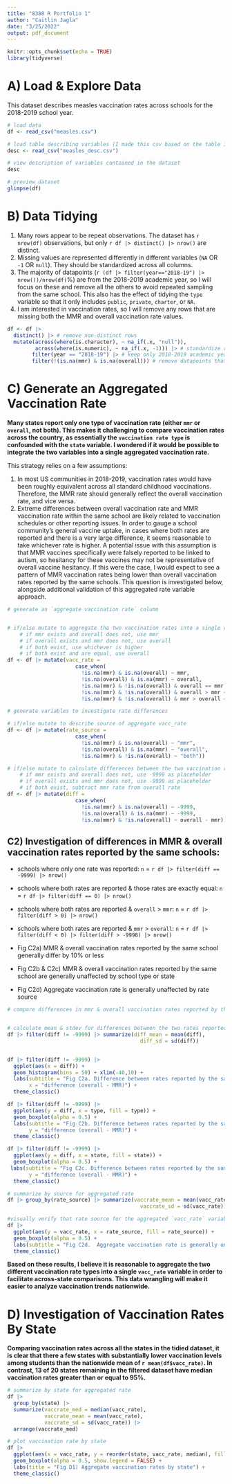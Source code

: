 ```yaml
---
title: "8380 R Portfolio 1"
author: "Caitlin Jagla"
date: "3/25/2022"
output: pdf_document
---
```


```r
knitr::opts_chunk$set(echo = TRUE)
library(tidyverse)
```


# A) Load & Explore Data 

This dataset describes measles vaccination rates across schools for the 2018-2019 school year.

```r
# load data
df <- read_csv("measles.csv")

# load table describing variables (I made this csv based on the table in the pdf)
desc <- read_csv("measles_desc.csv")
```

```r
# view description of variables contained in the dataset
desc
```

```r
# preview dataset
glimpse(df)
```



# B) Data Tidying

1. Many rows appear to be repeat observations. The dataset has `r nrow(df)` observations, but only `r df |> distinct() |> nrow()` are distinct.
2. Missing values are represented differently in different variables (`NA` OR `-1` OR `null`). They should be standardized across all columns.
3. The majority of datapoints (`r (df |> filter(year=="2018-19") |> nrow())/nrow(df)`%) are from the 2018-2019 academic year, so I will focus on these and remove all the others to avoid repeated sampling from the same school. This also has the effect of tidying the `type` variable so that it only includes `public`, `private`, `charter`, or `NA`. 
4. I am interested in vaccination rates, so I will remove any rows that are missing both the MMR and overall vaccination rate values.

```r
df <- df |> 
  distinct() |> # remove non-distinct rows 
  mutate(across(where(is.character), ~ na_if(.x, "null")), 
         across(where(is.numeric), ~ na_if(.x, -1))) |> # standardize representation of missing values as `NA`
        filter(year == "2018-19") |> # keep only 2018-2019 academic year
        filter(!(is.na(mmr) & is.na(overall))) # remove datapoints that don't report either rate
```



# C) Generate an Aggregated Vaccination Rate


**Many states report only one type of vaccination rate (either `mmr` or `overall`, not both). This makes it challenging to compare vaccination rates across the country, as essentially the `vaccination rate type` is confounded with the `state` variable. I wondered if it would be possible to integrate the two variables into a single aggregated vaccination rate. **

This strategy relies on a few assumptions:

1. In most US communities in 2018-2019, vaccination rates would have been roughly equivalent across all standard childhood vaccinations. Therefore, the MMR rate should generally reflect the overall vaccination rate, and vice versa. 
2. Extreme differences between overall vaccination rate and MMR vaccination rate within the same school are likely related to vaccination schedules or other reporting issues. In order to gauge a school community's general vaccine uptake, in cases where both rates are reported and there is a very large difference, it seems reasonable to take whichever rate is higher. A potential issue with this assumption is that MMR vaccines specifically were falsely reported to be linked to autism, so hesitancy for these vaccines may not be representative of overall vaccine hesitancy. If this were the case, I would expect to see a pattern of MMR vaccination rates being lower than overall vaccination rates reported by the same schools. This question is investigated below, alongside additional validation of this aggregated rate variable approach.

```r
# generate an `aggregate vaccination rate` column


# if/else mutate to aggregate the two vaccination rates into a single column 
    # if mmr exists and overall does not, use mmr
    # if overall exists and mmr does not, use overall
    # if both exist, use whichever is higher
    # if both exist and are equal, use overall
df <- df |> mutate(vacc_rate = 
                      case_when(
                        !is.na(mmr) & is.na(overall) ~ mmr, 
                        !is.na(overall) & is.na(mmr) ~ overall,
                        !is.na(mmr) & !is.na(overall) & overall == mmr ~ overall,
                        !is.na(mmr) & !is.na(overall) & overall > mmr ~ overall,
                        !is.na(mmr) & !is.na(overall) & mmr > overall ~ mmr))
```



```r
# generate variables to investigate rate differences

# if/else mutate to describe source of aggregate vacc_rate 
df <- df |> mutate(rate_source = 
                      case_when(
                        !is.na(mmr) & is.na(overall) ~ "mmr", 
                        !is.na(overall) & is.na(mmr) ~ "overall",
                        !is.na(mmr) & !is.na(overall) ~ "both"))

# if/else mutate to calculate differences between the two vaccination rates  
    # if mmr exists and overall does not, use -9999 as placeholder
    # if overall exists and mmr does not, use -9999 as placeholder
    # if both exist, subtract mmr rate from overall rate
df <- df |> mutate(diff = 
                      case_when(
                        !is.na(mmr) & is.na(overall) ~ -9999, 
                        !is.na(overall) & is.na(mmr) ~ -9999,
                        !is.na(mmr) & !is.na(overall) ~ overall - mmr))
```


## C2) Investigation of differences in MMR & overall vaccination rates reported by the same schools:
* schools where only one rate was reported: `n` = `r df |> filter(diff == -9999) |> nrow()`
* schools where both rates are reported & those rates are exactly equal: `n` = `r df |> filter(diff == 0) |> nrow()`
* schools where both rates are reported & `overall` > `mmr`: `n` = `r df |> filter(diff > 0) |> nrow()`
* schools where both rates are reported & `mmr` > `overall`: `n` = `r df |> filter(diff < 0) |> filter(diff > -9998) |> nrow()`


* Fig C2a) MMR & overall vaccination rates reported by the same school generally differ by 10% or less
* Fig C2b & C2c) MMR & overall vaccination rates reported by the same school are generally unaffected by school type or state
* Fig C2d) Aggregate vaccination rate is generally unaffected by rate source


```r
# compare differences in mmr & overall vaccination rates reported by the same school


# calculate mean & stdev for differences between the two rates reported by the same school
df |> filter(diff != -9999) |> summarize(diff_mean = mean(diff),
                                           diff_sd = sd(diff)) 


df |> filter(diff != -9999) |> 
  ggplot(aes(x = diff)) + 
  geom_histogram(bins = 50) + xlim(-40,10) +
  labs(subtitle = "Fig C2a. Difference between rates reported by the same school is ~10% or less",
       x = "difference (overall - MMR)") +
  theme_classic()

df |> filter(diff != -9999) |> 
  ggplot(aes(y = diff, x = type, fill = type)) + 
  geom_boxplot(alpha = 0.5) +
  labs(subtitle = "Fig C2b. Difference between rates reported by the same school by school type",
       y = "difference (overall - MMR)") +
  theme_classic()

df |> filter(diff != -9999) |> 
  ggplot(aes(y = diff, x = state, fill = state)) + 
  geom_boxplot(alpha = 0.5) +
 labs(subtitle = "Fig C2c. Difference between rates reported by the same school by state",
       y = "difference (overall - MMR)") +
  theme_classic()
```

```r

# summarize by source for aggregated rate 
df |> group_by(rate_source) |> summarize(vaccrate_mean = mean(vacc_rate),
                                           vaccrate_sd = sd(vacc_rate))

#visually verify that rate source for the aggregated `vacc_rate` variable does not confound
df |> 
  ggplot(aes(y = vacc_rate, x = rate_source, fill = rate_source)) + 
  geom_boxplot(alpha = 0.5) +
  labs(subtitle = "Fig C2d.  Aggregate vaccination rate is generally unaffected by rate source") +
  theme_classic()


```


**Based on these results, I believe it is reasonable to aggregate the two different vaccination rate types into a single `vacc_rate` variable in order to facilitate across-state comparisons. This data wrangling will make it easier to analyze vaccination trends nationwide.**



# D) Investigation of Vaccination Rates By State

**Comparing vaccination rates across all the states in the tidied dataset, it is clear that there a few states with substantially lower vaccination levels among students than the nationwide mean of `r mean(df$vacc_rate)`. In contrast, 13 of 20 states remaining in the filtered dataset have median vaccination rates greater than or equal to 95%.**
```r

# summarize by state for aggregated rate 
df |> 
  group_by(state) |> 
  summarize(vaccrate_med = median(vacc_rate),
            vaccrate_mean = mean(vacc_rate),
            vaccrate_sd = sd(vacc_rate)) |> 
  arrange(vaccrate_med)

# plot vaccination rate by state
df |>
  ggplot(aes(x = vacc_rate, y = reorder(state, vacc_rate, median), fill = state)) + 
  geom_boxplot(alpha = 0.5, show.legend = FALSE) +
  labs(title = "Fig D1) Aggregate vaccination rates by state") +
  theme_classic() 


```







